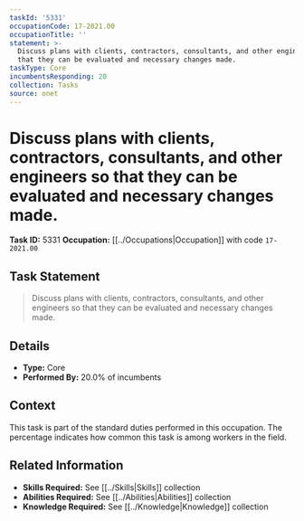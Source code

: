 ```yaml
---
taskId: '5331'
occupationCode: 17-2021.00
occupationTitle: ''
statement: >-
  Discuss plans with clients, contractors, consultants, and other engineers so
  that they can be evaluated and necessary changes made.
taskType: Core
incumbentsResponding: 20
collection: Tasks
source: onet
---
```

# Discuss plans with clients, contractors, consultants, and other engineers so that they can be evaluated and necessary changes made.

**Task ID:** 5331
**Occupation:** [[../Occupations|Occupation]] with code `17-2021.00`

## Task Statement

> Discuss plans with clients, contractors, consultants, and other engineers so that they can be evaluated and necessary changes made.

## Details

- **Type:** Core
- **Performed By:** 20.0% of incumbents

## Context

This task is part of the standard duties performed in this occupation. The percentage indicates how common this task is among workers in the field.

## Related Information

- **Skills Required:** See [[../Skills|Skills]] collection
- **Abilities Required:** See [[../Abilities|Abilities]] collection
- **Knowledge Required:** See [[../Knowledge|Knowledge]] collection
